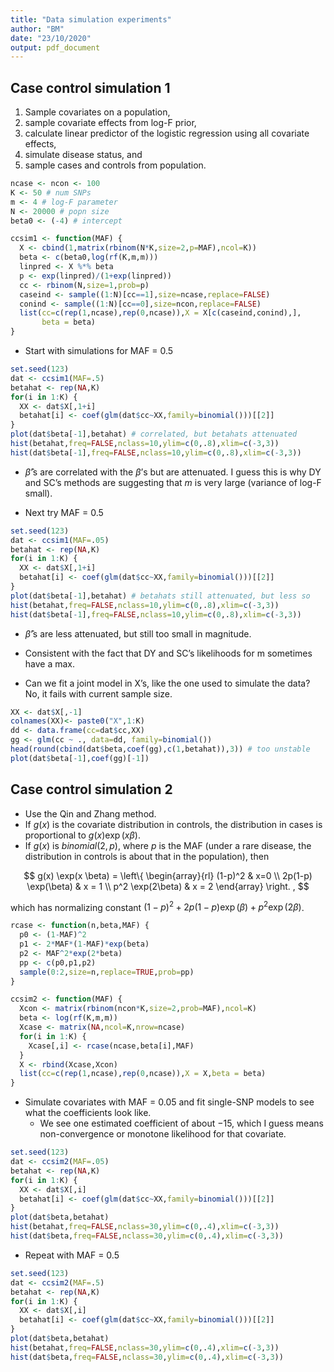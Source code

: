 ```yaml
---
title: "Data simulation experiments"
author: "BM"
date: "23/10/2020"
output: pdf_document
---
```


## Case control simulation 1

1. Sample covariates on a population,
2. sample covariate effects from log-F prior, 
3. calculate linear predictor of the logistic regression 
using all covariate effects,
4. simulate disease status, and
5. sample cases and controls from population.

```r
ncase <- ncon <- 100
K <- 50 # num SNPs
m <- 4 # log-F parameter
N <- 20000 # popn size
beta0 <- (-4) # intercept

ccsim1 <- function(MAF) {
  X <- cbind(1,matrix(rbinom(N*K,size=2,p=MAF),ncol=K))
  beta <- c(beta0,log(rf(K,m,m)))
  linpred <- X %*% beta
  p <- exp(linpred)/(1+exp(linpred))
  cc <- rbinom(N,size=1,prob=p)
  caseind <- sample((1:N)[cc==1],size=ncase,replace=FALSE)
  conind <- sample((1:N)[cc==0],size=ncon,replace=FALSE)
  list(cc=c(rep(1,ncase),rep(0,ncase)),X = X[c(caseind,conind),],
       beta = beta)
}
```

* Start with simulations for MAF = 0.5

```r
set.seed(123)
dat <- ccsim1(MAF=.5)
betahat <- rep(NA,K)
for(i in 1:K) {
  XX <- dat$X[,1+i]
  betahat[i] <- coef(glm(dat$cc~XX,family=binomial()))[[2]]
}
plot(dat$beta[-1],betahat) # correlated, but betahats attenuated 
hist(betahat,freq=FALSE,nclass=10,ylim=c(0,.8),xlim=c(-3,3))
hist(dat$beta[-1],freq=FALSE,nclass=10,ylim=c(0,.8),xlim=c(-3,3))
```

* $\hat{\beta}$'s are correlated with the $\beta$'s but are 
attenuated. I guess this is why DY and SC's methods are suggesting
that $m$ is very large (variance of log-F small).

* Next try MAF = 0.5

```r
set.seed(123)
dat <- ccsim1(MAF=.05)
betahat <- rep(NA,K)
for(i in 1:K) {
  XX <- dat$X[,1+i]
  betahat[i] <- coef(glm(dat$cc~XX,family=binomial()))[[2]]
}
plot(dat$beta[-1],betahat) # betahats still attenuated, but less so 
hist(betahat,freq=FALSE,nclass=10,ylim=c(0,.8),xlim=c(-3,3))
hist(dat$beta[-1],freq=FALSE,nclass=10,ylim=c(0,.8),xlim=c(-3,3))
```

* $\hat{\beta}$'s are less attenuated, but still too small in magnitude.
* Consistent with the fact that DY and SC's likelihoods for m sometimes
have a max.

* Can we fit a joint model in X's, like the one used to 
simulate the data? No, it fails with current sample size.

```r
XX <- dat$X[,-1]
colnames(XX)<- paste0("X",1:K)
dd <- data.frame(cc=dat$cc,XX)
gg <- glm(cc ~ ., data=dd, family=binomial())
head(round(cbind(dat$beta,coef(gg),c(1,betahat)),3)) # too unstable
plot(dat$beta[-1],coef(gg)[-1])
```

## Case control simulation 2

* Use the Qin and Zhang method.
* If $g(x)$ is the covariate distribution in controls, 
the distribution in cases is
proportional to $g(x) \exp(x \beta)$. 
* If $g(x)$ is $binomial(2,p)$, where $p$ is the MAF (under
a rare disease, the distribution in controls is about that 
in the population), then

$$
g(x) \exp(x \beta) = \left\{ 
\begin{array}{rl}
(1-p)^2 & x=0 \\
2p(1-p) \exp(\beta) & x = 1 \\
p^2 \exp(2\beta) & x = 2 \end{array}
\right. ,
$$

which has normalizing constant 
$(1-p)^2 + 2p(1-p) \exp(\beta) + p^2 \exp(2\beta)$.

```r
rcase <- function(n,beta,MAF) {
  p0 <- (1-MAF)^2
  p1 <- 2*MAF*(1-MAF)*exp(beta)
  p2 <- MAF^2*exp(2*beta)
  pp <- c(p0,p1,p2)
  sample(0:2,size=n,replace=TRUE,prob=pp)
}

ccsim2 <- function(MAF) {
  Xcon <- matrix(rbinom(ncon*K,size=2,prob=MAF),ncol=K)
  beta <- log(rf(K,m,m))
  Xcase <- matrix(NA,ncol=K,nrow=ncase)
  for(i in 1:K) {
    Xcase[,i] <- rcase(ncase,beta[i],MAF)
  }
  X <- rbind(Xcase,Xcon)
  list(cc=c(rep(1,ncase),rep(0,ncase)),X = X,beta = beta)
}
```

* Simulate covariates with MAF = 0.05 and fit single-SNP models
to see what the coefficients look like.
    * We see one estimated coefficient of about $-15$, which I guess
    means non-convergence or monotone likelihood for that covariate.


```r
set.seed(123)
dat <- ccsim2(MAF=.05)
betahat <- rep(NA,K)
for(i in 1:K) {
  XX <- dat$X[,i]
  betahat[i] <- coef(glm(dat$cc~XX,family=binomial()))[[2]]
}
plot(dat$beta,betahat) 
hist(betahat,freq=FALSE,nclass=30,ylim=c(0,.4),xlim=c(-3,3))
hist(dat$beta,freq=FALSE,nclass=30,ylim=c(0,.4),xlim=c(-3,3))
```



* Repeat with MAF = 0.5

```r
set.seed(123)
dat <- ccsim2(MAF=.5)
betahat <- rep(NA,K)
for(i in 1:K) {
  XX <- dat$X[,i]
  betahat[i] <- coef(glm(dat$cc~XX,family=binomial()))[[2]]
}
plot(dat$beta,betahat) 
hist(betahat,freq=FALSE,nclass=30,ylim=c(0,.4),xlim=c(-3,3))
hist(dat$beta,freq=FALSE,nclass=30,ylim=c(0,.4),xlim=c(-3,3))
```

